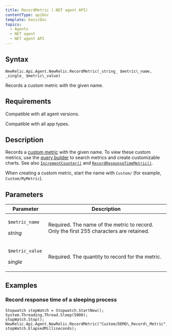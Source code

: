 ```yaml
---
title: RecordMetric (.NET agent API)
contentType: apiDoc
template: basicDoc
topics:
  - Agents
  - NET agent
  - NET agent API
---
```


## Syntax

~~~
NewRelic.Api.Agent.NewRelic.RecordMetric(_string_ $metric\_name, _single_ $metric\_value)
~~~
Records a custom metric with the given name.

## Requirements

Compatible with all agent versions.

Compatible with all app types.

## Description

Records a [custom metric](/docs/agents/manage-apm-agents/agent-metrics/custom-metrics) with the given name. To view these custom metrics, use the [query builder](/docs/query-your-data/explore-query-data/query-builder/use-advanced-nrql-mode-specify-data) to search metrics and create customizable charts. See also [`IncrementCounter()`](/docs/agents/net-agent/net-agent-api/incrementcounter-net-agent) and [`RecordResponseTimeMetric()`](/docs/agents/net-agent/net-agent-api/recordresponsetimemetric-net-agent).

When creating a custom metric, start the name with `Custom/` (for example, `Custom/MyMetric`).

## Parameters

<table><thead><tr><th width="25%">Parameter</th><th>Description</th></tr></thead><tbody><tr><td><p><code>$metric_name</code></p><p><em>string</em></p></td><td>Required. The name of the metric to record. Only the first 255 characters are retained.</td></tr><tr><td><p><code>$metric_value</code></p><p><em>single</em></p></td><td><p>Required. The quantity to record for the metric.</p></td></tr></tbody></table>

## Examples

### Record response time of a sleeping process

~~~
Stopwatch stopWatch = Stopwatch.StartNew();
System.Threading.Thread.Sleep(5000);
stopWatch.Stop();
NewRelic.Api.Agent.NewRelic.RecordMetric("Custom/DEMO\_Record\_Metric", stopWatch.ElapsedMilliseconds);
~~~